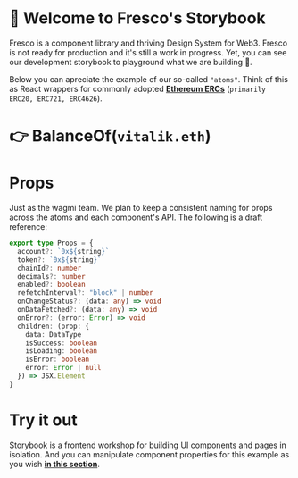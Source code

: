 
<Meta title="Fresco/Home" component={BalanceOf.render} />

# 👋 Welcome to Fresco's Storybook

Fresco is a component library and thriving Design System for Web3. Fresco is not ready for production and it's still a work in progress.
Yet, you can see our development storybook to playground what we are building 🤗.

Below you can apreciate the example of our so-called `"atoms"`. Think of this as React wrappers for commonly adopted [**Ethereum ERCs**](https://eips.ethereum.org/erc) (`primarily ERC20, ERC721, ERC4626`).

# 👉 BalanceOf(`vitalik.eth`)

<Canvas>
  <Story name="Example">
    <BalanceOf.render
      chainId={mainnet.id}
      account="0xd8dA6BF26964aF9D7eEd9e03E53415D37aA96045"
    />
  </Story>
</Canvas>

# Props

Just as the wagmi team. We plan to keep a consistent naming for props across the atoms and each component's API.
The following is a draft reference:

```ts
export type Props = {
  account?: `0x${string}`
  token?: `0x${string}`
  chainId?: number
  decimals?: number
  enabled?: boolean
  refetchInterval?: "block" | number
  onChangeStatus?: (data: any) => void
  onDataFetched?: (data: any) => void
  onError?: (error: Error) => void
  children: (prop: {
    data: DataType
    isSuccess: boolean
    isLoading: boolean
    isError: boolean
    error: Error | null
  }) => JSX.Element
}
```

# Try it out

Storybook is a frontend workshop for building UI components and pages in isolation.
And you can manipulate component properties for this example as you wish [**in this section**](/story/atoms-erc20--balance-of).
